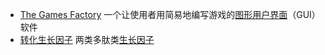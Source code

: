 * [[The_Games_Factory|The Games Factory]] 一个让使用者用简易地编写游戏的[[图形用户界面|图形用户界面]]（GUI）软件
* [[转化生长因子|转化生长因子]] 两类多肽类[[生长因子|生长因子]]
{{disambig|cat=三字拉丁字母縮寫消歧義}}